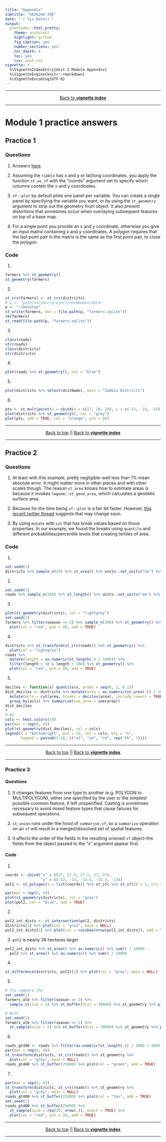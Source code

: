 ```yaml
---
title: "Appendix"
subtitle: "GEOG246-346"
date: "`r Sys.Date()`"
output:
  prettydoc::html_pretty:
    theme: architect
    highlight: github
    fig_caption: yes
    number_sections: yes
    toc_depth: 4
    toc: yes
    css: unit.css
vignette: >
  %\VignetteIndexEntry{Unit 2 Module Appendix}
  %\VignetteEngine{knitr::rmarkdown}
  %\VignetteEncoding{UTF-8}
---
```


***
<center>
[Back to **vignette index**](toc.html)
</center>
***

# Module 1 practice answers{#module-1-practice-answers}
## Practice 1
### Questions
1. Answers [here](https://r-spatial.github.io/sf/articles/sf1.html#simple-feature-geometry-types).

2. Assuming the `tibble` has x and y or lat/long coordinates, you apply the function `st_as_sf` with the "coords" argument set to specify which columns contain the x and y coordinates. 

3. `sf::plot` by default plots one panel per variable. You can create a single panel by specifying the variable you want, or by using the `st_geometry` argument to strip out the geometry from object. It also prevent distortions that sometimes occur when overlaying subsequent features on top of a base map. 

4. For a single point you provide an x and y coordinate, otherwise you give an input matrix containing x and y coordinates. A polygon requires that the last point pair in the matrix is the same as the first point pair, to close the polygon. 

### Code
1. 
```r
farmers %>% st_geometry()
st_geometry(farmers)
```

2. 
```r
st_crs(farmers) <- st_crs(districts)
# p <- "path/to/your/project/notebooks/data"
p <- "~/Desktop"
st_write(farmers, dsn = file.path(p, "farmers.sqlite"))
rm(farmers)
st_read(file.path(p, "farmers.sqlite"))
```

3. 
```r
class(roads)
str(roads)
class(districts)
str(districts)
```

4. 
```r
plot(roads %>% st_geometry(), col = "blue")
```

5. 
```r
plot(districts %>% select(distName), main = "Zambia Districts")
```

6. 
```r
pts <- st_multipoint(x = cbind(x = c(27, 28, 29), y = c(-13, -14, -15)))
plot(districts %>% st_geometry(), col = "grey")
plot(pts, add = TRUE, col = "orange", pch = 16)
```

***
<center>
[Back to top](#module-1-practice-answers) || [Back to **vignette index**](toc.html)
</center>
***


## Practice 2
### Questions
1. At least with this example, pretty negligible--well less than 1% mean absolute error.  It might matter more in other places and with other scales though.  The reason `st_area` knows how to estimate areas is because it invokes `lwgeom::st_geod_area`, which calculates a geodetic surface area.  

2. Because for the time being `sf::plot` is a fair bit faster. However, [this recent twitter thread](https://twitter.com/thomasp85/status/1092412825899810817) suggests that may change soon. 

3. By using `mutate` with `cut` that has break values based on those properties. In our example, we found the breaks using `quantile` and different probabilities/percentile levels that creating tertiles of area. 

### Code
1. 
```r
set.seed(1)
districts %>% sample_n(20) %>% st_area() %>% units::set_units("ha") %>% mean()
```

2. 
```r
set.seed(1)
roads %>% sample_n(100) %>% st_length() %>% units::set_units("km") %>% mean()
```

3. 
```r
plot(st_geometry(districts), col = "lightgrey")
set.seed(1)
farmers %>% filter(season == 2) %>% sample_n(200) %>% st_geometry() %>% 
  plot(col = "red", pch = 20, add = TRUE)
```

4. 
```r
districts %>% st_transform(st_crs(roads)) %>% st_geometry() %>% 
  plot(col = "lightgrey")
roads %>%  
  mutate(length = as.numeric(st_length(.) / 1000)) %>% 
  filter(length > 50 & length < 100) %>% st_geometry() %>% 
  plot(col = "red", pch = 20, add = TRUE)
```

5.
```r
deciles <- function(x) quantile(x, probs = seq(0, 1, 0.1))
dist_deciles <- districts %>% mutate(area = as.numeric(st_area(.)) / 10^6) %>%
  mutate(acls = cut(area, breaks = deciles(area), include.lowest = TRUE)) %>% 
  group_by(acls) %>% summarize(sum_area = sum(area))  
dist_deciles
#
# #2
cols <- heat.colors(10)
par(mar = rep(0, 4))
plot(st_geometry(dist_deciles), col = cols)
legend(x = "bottomright", pch = 15, col = cols, bty = "n", 
       legend = paste0(1:10, c("st", "nd", "rd", rep("th", 7))))

```

***
<center>
[Back to top](#module-1-practice-answers) || [Back to **vignette index**](toc.html)
</center>
***


### Practice 3
#### Questions
1. It changes features from one type to another (e.g. POLYGON to MULTIPOLYGON), either one specified by the user or the simplest possible common feature, if left unspecified. Casting is sometimes necessary to avoid mixed feature types that cause failures for subsequent operations. 

2. `st_union` runs under the hood of `summarise.sf`, so a `summarize` operation on an `sf` will result in a merged/dissolved set of spatial features. 

3. It affects the order of the fields in the resulting unioned `sf` object--the fields from the object passed to the "x" argument appear first. 

#### Code
1. 
```r
coords <- cbind("x" = c(27, 27.5, 27.5, 27, 27), 
                "y" = c(-13, -13, -13.5, -13.5, -13))
pol2 <- st_polygon(x = list(coords)) %>% st_sfc %>% st_sf(ID = 1, crs = 4326)

par(mar = rep(0, 4))
plot(st_geometry(districts), col = "grey")
plot(pol2, col = "blue", add = TRUE)
```

2. 
```r
pol2_int_dists <- st_intersection(pol2, districts)
districts[1] %>% plot(col = "grey", main = NULL)
pol2_int_dists[2] %>% plot(col = rainbow(nrow(pol2_int_dists)), add = TRUE)
```

3. `pol2` is nearly 26 hectares larger
```r
pol2_int_dists %>% st_area() %>% as.numeric() %>% sum() / 10000 -
  pol2 %>% st_area() %>% as.numeric() %>% sum() / 10000
```

4. 
```r
st_difference(districts, pol2)[2] %>% plot(col = "grey", main = NULL)
```

5. 
```r
# Try compare the
set.seed(1)
farmers_alb %>% filter(season == 2) %>%
  sample_n(size = 5) %>% st_buffer(dist = 30000) %>% st_geometry %>% plot()

# With 
set.seed(1)
farmers_alb %>% filter(season == 2) %>%
  st_sample(size = 5) %>% st_buffer(dist = 30000) %>% st_geometry %>% plot()
```

6.
```r
roads_gt400 <- roads %>% filter(as.numeric(st_length(.)) / 1000 > 400)
par(mar = rep(0, 4))
st_transform(districts, st_crs(roads)) %>% st_geometry %>% 
  plot(col = "grey", main = NULL)
roads_gt400 %>% st_buffer(25000) %>% plot(col = "green", add = TRUE)
```

7.
```r
par(mar = rep(0, 4))
st_transform(districts, st_crs(roads)) %>% st_geometry %>% 
  plot(col = "grey", main = NULL)
roads_gt400 %>% st_buffer(25000) %>% plot(col = "tan", add = TRUE)
set.seed(1)
roads_gt400 %>% st_buffer(25000) %>% 
  st_sample(size = rep(20, nrow(.)), exact = TRUE) %>% 
  plot(col = "red", pch = 20, add = TRUE)

```
***
<center>
[Back to top](#module-1-practice-answers) || [Back to **vignette index**](toc.html)
</center>
***

